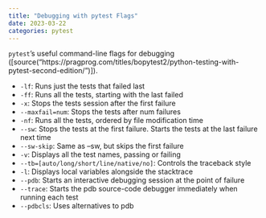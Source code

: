 ```yaml
---
title: "Debugging with pytest Flags"
date: 2023-03-22
categories: pytest
---
```

`pytest`'s useful command-line flags for debugging ([source("https://pragprog.com/titles/bopytest2/python-testing-with-pytest-second-edition/")]).

- `-lf`: Runs just the tests that failed last
- `-ff`: Runs all the tests, starting with the last failed
- `-x`: Stops the tests session after the first failure
- `--maxfail=num`: Stops the tests after num failures
- `-nf`: Runs all the tests, ordered by file modification time
- `--sw`: Stops the tests at the first failure. Starts the tests at the last failure next time
- `--sw-skip`: Same as --sw, but skips the first failure
- `-v`: Displays all the test names, passing or failing
- `--tb=[auto/long/short/line/native/no]`: Controls the traceback style
- `-l`: Displays local variables alongside the stacktrace
- `--pdb`: Starts an interactive debugging session at the point of failure
- `--trace`: Starts the pdb source-code debugger immediately when running each test
- `--pdbcls`: Uses alternatives to pdb